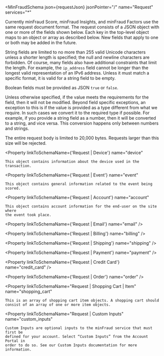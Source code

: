 
<MinFraudSchema
  json={requestJson}
  jsonPointer="/"
  name="Request"
  services="*"
>
  Currently minFraud Score, minFraud Insights, and minFraud Factors use the same
  request document format. The request consists of a JSON object with one or
  more of the fields shown below. Each key in the top-level object maps to an
  object or array as described below. New fields that apply to one or both may
  be added in the future.

  String fields are limited to no more than 255 valid Unicode characters unless
  a shorter length is specified; the null and newline characters are forbidden.
  Of course, many fields also have additional constraints that limit the length.
  For example, the `ip_address` field cannot be longer than the longest valid
  representation of an IPv6 address. Unless it must match a specific format, it
  is valid for a string field to be empty.

  Boolean fields must be provided as JSON `true` or `false`.

  Unless otherwise specified, if the value meets the requirements for the field,
  then it will not be modified. Beyond field specific exceptions, an exception
  to this is if the value is provided as a type different from what we require.
  In such cases we convert it to the required type if possible. For example, if
  you provide a string field as a number, then it will be converted to a string,
  and vice versa. This conversion happens only between numbers and strings.

  The entire request body is limited to 20,000 bytes. Requests larger than this
  size will be rejected.

  <Property
    linkToSchemaName={'Request | Device'}
    name="device"
  >
    This object contains information about the device used in the transaction.
  </Property>

  <Property
    linkToSchemaName={'Request | Event'}
    name="event"
  >
    This object contains general information related to the event being scored.
  </Property>

  <Property
    linkToSchemaName={'Request | Account'}
    name="account"
  >
    This object contains account information for the end-user on the site where
    the event took place.
  </Property>

  <Property
    linkToSchemaName={'Request | Email'}
    name="email"
  />

  <Property
    linkToSchemaName={'Request | Billing'}
    name="billing"
  />

  <Property
    linkToSchemaName={'Request | Shipping'}
    name="shipping"
  />

  <Property
    linkToSchemaName={'Request | Payment'}
    name="payment"
  />

  <Property
    linkToSchemaName={'Request | Credit Card'}
    name="credit_card"
  />

  <Property
    linkToSchemaName={'Request | Order'}
    name="order"
  />

  <Property
    linkToSchemaName="Request | Shopping Cart | Item"
    name="shopping_cart"
  >
    This is an array of shopping cart item objects. A shopping cart should
    consist of an array of one or more item objects.
  </Property>

  <Property
    linkToSchemaName="Request | Custom Inputs"
    name="custom_inputs"
  >
    Custom Inputs are optional inputs to the minFraud service that must first be
    defined for your account. Select “Custom Inputs” from the Account Portal in
    order to do so. See our Custom Inputs documentation for more information.
  </Property>
</MinFraudSchema>

